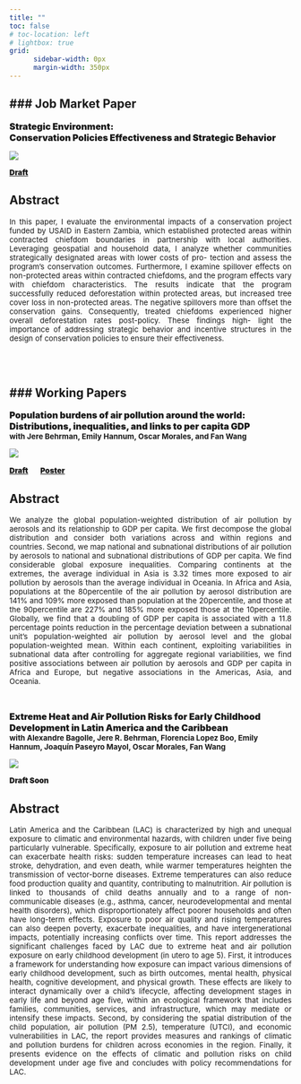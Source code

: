 ```yaml
---
title: ""
toc: false
# toc-location: left
# lightbox: true
grid:
      sidebar-width: 0px
      margin-width: 350px
---
```


### Job Market Paper
---

[Strategic Environment: 
\ 
\
Conservation Policies Effectiveness and Strategic Behavior]{style="font-weight: 900; font-size: 12pt;"}

::: {.column-margin}
![](/papers/zambia/p_15_Eastern_tree_cover_2dig.png){fig-align="center"}
:::

[[Draft](papers/zambia/paper_zambia.pdf)]{style="font-weight: 900; font-size: 10pt;"}


<!-- :::{.callout-tip icon=false  appearance="minimal" collapse="true" style="border: none; color: #196c19;"} -->

:::{.callout-tip icon=false  appearance="minimal" collapse="true"} 

# Abstract

<div style="text-align: justify;">

[In this paper, I evaluate the environmental impacts of a conservation project funded by USAID in Eastern Zambia, which established protected areas within contracted chiefdom boundaries in partnership with local authorities. Leveraging geospatial and household data, I analyze whether communities strategically designated areas with lower costs of pro- tection and assess the program’s conservation outcomes. Furthermore, I examine spillover effects on non-protected areas within contracted chiefdoms, and the program effects vary with chiefdom characteristics. The results indicate that the program successfully reduced deforestation within protected areas, but increased tree cover loss in non-protected areas. The negative spillovers more than offset the conservation gains. Consequently, treated chiefdoms experienced higher overall deforestation rates post-policy. These findings high- light the importance of addressing strategic behavior and incentive structures in the design of conservation policies to ensure their effectiveness.]{style="font-size: 10pt;"}

</div>

:::

<br>
<br>


### Working Papers
---


[Population burdens of air pollution around the world: 
<br>
Distributions, inequalities, and links to per capita GDP]{style="font-weight: 900; font-size: 12pt;"}
<br>
[with Jere Behrman, Emily Hannum, Oscar Morales, and Fan Wang]{style="font-weight: 700; font-size: 10pt;"}

::: {.column-margin}
![](/papers/gpp/paper1.png){fig-align="center"}
<!-- ![](/papers/gpp/asia_dist.png){fig-align="center"} -->
:::

[[Draft](papers/gpp/paper_global_pollution.pdf)]{style="font-weight: 900; font-size: 10pt;"} &emsp; [[Poster](papers/gpp/Poster_PAA.pdf)]{style="font-weight: 900; font-size: 10pt;"}

<!-- [[Poster](papers/gpp/Poster_PAA.pdf) - [Best Poster award PAA 2024](https://www.populationassociation.org/paa2024/poster-winners)]{style="font-weight: 900; font-size: 10pt;"} -->

:::{.callout-tip icon=false appearance="minimal" collapse="true"}

# Abstract

<div style="text-align: justify;">

[We analyze the global population-weighted distribution of air pollution by aerosols and its relationship to GDP per capita. We first decompose the global distribution and consider both variations across and within regions and countries. Second, we map national and subnational distributions of air pollution by aerosols to national and subnational distributions of GDP per capita. We find considerable global exposure inequalities. Comparing continents at the extremes, the average individual in Asia is 3.32 times more exposed to air pollution by aerosols than the average individual in Oceania. In Africa and Asia, populations at the 80\uth percentile of the air pollution by aerosol distribution are 141\% and 109\% more exposed than population at the 20\uth percentile, and those at the 90\uth percentile are 227\% and 185\% more exposed those at the 10\uth percentile. Globally, we find that a doubling of GDP per capita is associated with a 11.8 percentage points reduction in the percentage deviation between a subnational unit's population-weighted air pollution by aerosol level and the global population-weighted mean. Within each continent, exploiting variabilities in subnational data after controlling for aggregate regional variabilities, we find positive associations between air pollution by aerosols and GDP per capita in Africa and Europe, but negative associations in the Americas, Asia, and Oceania. ]{style="font-size: 10pt;"}

</div>

::: 

<br>

[Extreme Heat and Air Pollution Risks for Early Childhood Development in Latin America and the Caribbean]{style="font-weight: 900; font-size: 12pt;"}
<br>
[with  Alexandre Bagolle, Jere R. Behrman, Florencia Lopez Boo, Emily Hannum, Joaquín Paseyro Mayol, Oscar Morales, Fan Wang]{style="font-weight: 700; font-size: 10pt;"}

::: {.column-margin}
![](/papers/lac/pm25_LAC.png){fig-align="center"}
<!-- ![](/papers/lac/Admin%201_pm25_group_mean_histogram_by_year_kde.png){fig-align="center"} -->
:::


[Draft Soon]{style="font-weight: 900; font-size: 10pt;"} 

<!-- [[Draft](papers/gpp/paper_global_pollution.pdf)]{style="font-weight: 900; font-size: 10pt;"}  -->

:::{.callout-tip icon=false appearance="minimal" collapse="true"}

# Abstract

<div style="text-align: justify;">

[Latin America and the Caribbean (LAC) is characterized by high and unequal exposure to climatic and environmental hazards, with children under five being particularly vulnerable. Specifically, exposure to air pollution and extreme heat can exacerbate health risks: sudden temperature increases can lead to heat stroke, dehydration, and even death, while warmer temperatures heighten the transmission of vector-borne diseases. Extreme temperatures can also reduce food production quality and quantity, contributing to malnutrition. Air pollution is linked to thousands of child deaths annually and to a range of non-communicable diseases (e.g., asthma, cancer, neurodevelopmental and mental health disorders), which disproportionately affect poorer households and often have long-term effects. Exposure to poor air quality and rising temperatures can also deepen poverty, exacerbate inequalities, and have intergenerational impacts, potentially increasing conflicts over time. This report addresses the significant challenges faced by LAC due to extreme heat and air pollution exposure on early childhood development (in utero to age 5). First, it introduces a framework for understanding how exposure can impact various dimensions of early childhood development, such as birth outcomes, mental health, physical health, cognitive development, and physical growth. These effects are likely to interact dynamically over a child’s lifecycle, affecting development stages in early life and beyond age five, within an ecological framework that includes families, communities, services, and infrastructure, which may mediate or intensify these impacts. Second, by considering the spatial distribution of the child population, air pollution (PM 2.5), temperature (UTCI), and economic vulnerabilities in LAC, the report provides measures and rankings of climatic and pollution burdens for children across economies in the region. Finally, it presents evidence on the effects of climatic and pollution risks on child development under age five and concludes with policy recommendations for LAC.]{style="font-size: 10pt;"}

</div>

<br>

:::